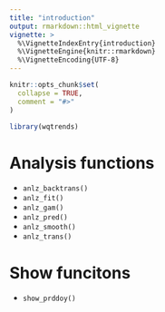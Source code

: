 ```yaml
---
title: "introduction"
output: rmarkdown::html_vignette
vignette: >
  %\VignetteIndexEntry{introduction}
  %\VignetteEngine{knitr::rmarkdown}
  %\VignetteEncoding{UTF-8}
---
```


```r
knitr::opts_chunk$set(
  collapse = TRUE,
  comment = "#>"
)
```

```r
library(wqtrends)
```

# Analysis functions

* `anlz_backtrans()`
* `anlz_fit()`
* `anlz_gam()`
* `anlz_pred()`
* `anlz_smooth()`
* `anlz_trans()`

# Show funcitons

* `show_prddoy()`
